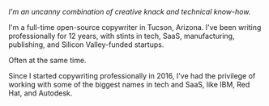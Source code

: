 *I'm an uncanny combination of creative knack and technical know-how.*

I'm a full-time open-source copywriter in Tucson, Arizona. I've been writing professionally for 12 years, with stints in tech, SaaS, manufacturing, publishing, and Silicon Valley-funded startups.

Often at the same time.

Since I started copywriting professionally in 2016, I've had the privilege of working with some of the biggest names in tech and SaaS, like IBM, Red Hat, and Autodesk.